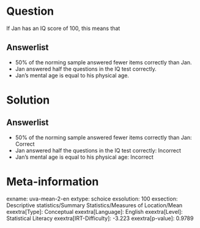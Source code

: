 Question
========

If Jan has an IQ score of 100, this means that

Answerlist
----------

* 50% of the norming sample answered fewer items correctly than Jan.
* Jan answered half the questions in the IQ test correctly.
* Jan's mental age is equal to his physical age.

Solution
========

Answerlist
----------

* 50% of the norming sample answered fewer items correctly than Jan: Correct
* Jan answered half the questions in the IQ test correctly: Incorrect
* Jan's mental age is equal to his physical age: Incorrect

Meta-information
================
exname: uva-mean-2-en
extype: schoice
exsolution: 100
exsection: Descriptive statistics/Summary Statistics/Measures of Location/Mean
exextra[Type]: Conceptual
exextra[Language]: English
exextra[Level]: Statistical Literacy
exextra[IRT-Difficulty]: -3.223
exextra[p-value]: 0.9789
